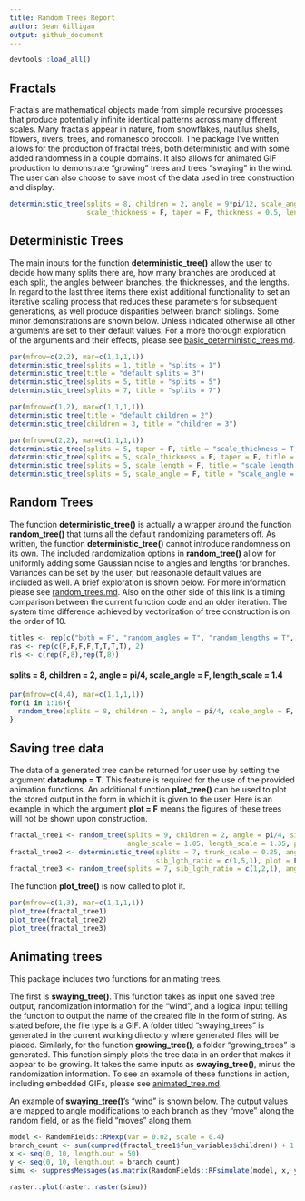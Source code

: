 ```yaml
---
title: Random Trees Report
author: Sean Gilligan
output: github_document
---
```


```r
devtools::load_all()
```

## Fractals

Fractals are mathematical objects made from simple recursive processes that produce potentially infinite identical patterns across many different scales. Many fractals appear in nature, from snowflakes, nautilus shells, flowers, rivers, trees, and romanesco broccoli. The package I’ve written allows for the production of fractal trees, both deterministic and with some added randomness in a couple domains. It also allows for animated GIF production to demonstrate "growing" trees and trees "swaying" in the wind. The user can also choose to save most of the data used in tree construction and display.

```r
deterministic_tree(splits = 8, children = 2, angle = 9*pi/12, scale_angle = F, 
                   scale_thickness = F, taper = F, thickness = 0.5, length_scale = 1.5)
```

## Deterministic Trees

The main inputs for the function <b>deterministic_tree()</b> allow the user to decide how many splits there are, how many branches are produced at each split, the angles between branches, the thicknesses, and the lengths. In regard to the last three items there exist additional functionality to set an iterative scaling process that reduces these parameters for subsequent generations, as well produce disparities between branch siblings. Some minor demonstrations are shown below. Unless indicated otherwise all other arguments are set to their default values. For a more thorough exploration of the arguments and their effects, please see <a href="https://github.com/ST541-Fall2020/swankydoodledandy-project-randomtrees/blob/master/basic_deterministic_trees.md">basic_deterministic_trees.md</a>.

```r
par(mfrow=c(2,2), mar=c(1,1,1,1))
deterministic_tree(splits = 1, title = "splits = 1")
deterministic_tree(title = "default splits = 3")
deterministic_tree(splits = 5, title = "splits = 5")
deterministic_tree(splits = 7, title = "splits = 7")
```
```r
par(mfrow=c(1,2), mar=c(1,1,1,1))
deterministic_tree(title = "default children = 2")
deterministic_tree(children = 3, title = "children = 3")
```
```r
par(mfrow=c(2,2), mar=c(1,1,1,1))
deterministic_tree(splits = 5, taper = F, title = "scale_thickness = T, taper = F")
deterministic_tree(splits = 5, scale_thickness = F, taper = F, title = "scale_thickness = F, taper = F")
deterministic_tree(splits = 5, scale_length = F, title = "scale_length = F")
deterministic_tree(splits = 5, scale_angle = F, title = "scale_angle = F")
```

## Random Trees

The function <b>deterministic_tree()</b> is actually a wrapper around the function <b>random_tree()</b> that turns all the default randomizing parameters off. As written, the function <b>deterministic_tree()</b> cannot introduce randomness on its own. The included randomization options in <b>random_tree()</b> allow for uniformly adding some Gaussian noise to angles and lengths for branches. Variances can be set by the user, but reasonable default values are included as well. A brief exploration is shown below. For more information please see <a href="https://github.com/ST541-Fall2020/swankydoodledandy-project-randomtrees/blob/master/random_trees.md">random_trees.md</a>. Also on the other side of this link is a timing comparison between the current function code and an older iteration. The system time difference achieved by vectorization of tree construction is on the order of 10.

```r
titles <- rep(c("both = F", "random_angles = T", "random_lengths = T", "both = T"), each = 4)
ras <- rep(c(F,F,F,F,T,T,T,T), 2)
rls <- c(rep(F,8),rep(T,8))
```

#### splits = 8, children = 2, angle = pi/4, scale_angle = F, length_scale = 1.4
```r
par(mfrow=c(4,4), mar=c(1,1,1,1))
for(i in 1:16){
  random_tree(splits = 8, children = 2, angle = pi/4, scale_angle = F, length_scale = 1.4, random_angles = ras[i], random_lengths = rls[i], title = titles[i])
}
```

## Saving tree data

The data of a generated tree can be returned for user use by setting the argument <b>datadump = T</b>. This feature is required for the use of the provided animation functions. An additional function <b>plot_tree()</b> can be used to plot the stored output in the form in which it is given to the user. Here is an example in which the argument <b>plot = F</b> means the figures of these trees will not be shown upon construction.

```r
fractal_tree1 <- random_tree(splits = 9, children = 2, angle = pi/4, sib_lgth_ratio = c(1.5,1), sib_thk_ratio = c(1,1.5), 
                             angle_scale = 1.05, length_scale = 1.35, plot = F, datadump = T, title = "fractal_tree1")
fractal_tree2 <- deterministic_tree(splits = 7, trunk_scale = 0.25, angle_scale = 1.25, sib_thk_ratio = c(1,2,1), 
                                    sib_lgth_ratio = c(1,5,1), plot = F, datadump = T, title = "fractal_tree2")
fractal_tree3 <- random_tree(splits = 7, sib_lgth_ratio = c(1,2,1), angle = pi/6, plot = F, datadump = T, title = "fractal_tree3")
```

The function <b>plot_tree()</b> is now called to plot it.

```r
par(mfrow=c(1,3), mar=c(1,1,1,1))
plot_tree(fractal_tree1)
plot_tree(fractal_tree2)
plot_tree(fractal_tree3)
```


## Animating trees

This package includes two functions for animating trees. 

The first is <b>swaying_tree()</b>. This function takes as input one saved tree output, randomization information for the "wind", and a logical input telling the function to output the name of the created file in the form of string. As stated before, the file type is a GIF. A folder titled "swaying_trees" is generated in the current working directory where generated files will be placed. Similarly, for the function <b>growing_tree()</b>, a folder "growing_trees" is generated. This function simply plots the tree data in an order that makes it appear to be growing. It takes the same inputs as <b>swaying_tree()</b>, minus the randomization information. To see an example of these functions in action, including embedded GIFs, please see <a href="https://github.com/ST541-Fall2020/swankydoodledandy-project-randomtrees/blob/master/animated_tree.md">animated_tree.md</a>. 

An example of <b>swaying_tree()</b>'s "wind" is shown below. The output values are mapped to angle modifications to each branch as they "move" along the random field, or as the field "moves" along them.

```r
model <- RandomFields::RMexp(var = 0.02, scale = 0.4)
branch_count <- sum(cumprod(fractal_tree1$fun_variables$children)) + 1
x <- seq(0, 10, length.out = 50)
y <- seq(0, 10, length.out = branch_count)
simu <- suppressMessages(as.matrix(RandomFields::RFsimulate(model, x, y, grid=TRUE)))

raster::plot(raster::raster(simu))
```